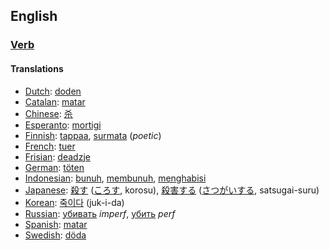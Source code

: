 ==English==

===[[Verb]]===

====Translations====

*[[Dutch]]: [[doden]]
*[[Catalan]]: [[matar]]
*[[Chinese]]: [[杀]]
*[[Esperanto]]: [[mortigi]]
*[[Finnish]]: [[tappaa]], [[surmata]] (''poetic'')
*[[French]]: [[tuer]]
*[[Frisian]]: [[deadzje]]
*[[German]]: [[töten]]
*[[Indonesian]]: [[bunuh]], [[bunuh|membunuh]], [[habis|menghabisi]]
*[[Japanese]]: [[殺す]] ([[ころす]], korosu), [[殺害]]する ([[さつがい]]する, satsugai-suru)
*[[Korean]]: [[죽이다]] (juk-i-da)
*[[Russian]]: [[убивать]] ''imperf'', [[убить]] ''perf''
*[[Spanish]]: [[matar]]
*[[Swedish]]: [[döda]]